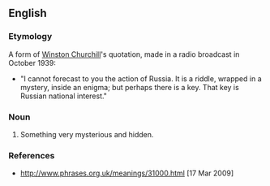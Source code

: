 ==English==

===Etymology===
A form of [[w:Winston Churchill|Winston Churchill]]'s quotation, made in a radio broadcast in October 1939:
*"I cannot forecast to you the action of Russia. It is a riddle, wrapped in a mystery, inside an enigma; but perhaps there is a key. That key is Russian national interest."

===Noun===
{{infl|en|noun|head=[[a]] [[riddle]] [[wrap]]ped [[up]] [[in]] [[an]] [[enigma]]}}

# {{idiom}} Something very mysterious and hidden.

===References===
* http://www.phrases.org.uk/meanings/31000.html [17 Mar 2009]